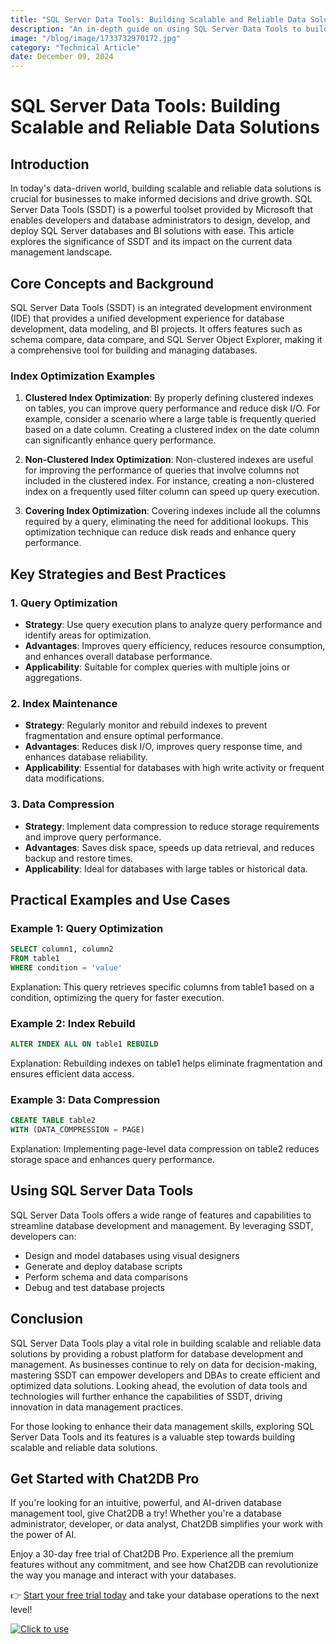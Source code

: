```yaml
---
title: "SQL Server Data Tools: Building Scalable and Reliable Data Solutions"
description: "An in-depth guide on using SQL Server Data Tools to build scalable and reliable data solutions, covering key concepts, strategies, practical examples, and tools."
image: "/blog/image/1733732970172.jpg"
category: "Technical Article"
date: December 09, 2024
---
```


# SQL Server Data Tools: Building Scalable and Reliable Data Solutions

## Introduction

In today's data-driven world, building scalable and reliable data solutions is crucial for businesses to make informed decisions and drive growth. SQL Server Data Tools (SSDT) is a powerful toolset provided by Microsoft that enables developers and database administrators to design, develop, and deploy SQL Server databases and BI solutions with ease. This article explores the significance of SSDT and its impact on the current data management landscape.

## Core Concepts and Background

SQL Server Data Tools (SSDT) is an integrated development environment (IDE) that provides a unified development experience for database development, data modeling, and BI projects. It offers features such as schema compare, data compare, and SQL Server Object Explorer, making it a comprehensive tool for building and managing databases.

### Index Optimization Examples

1. **Clustered Index Optimization**: By properly defining clustered indexes on tables, you can improve query performance and reduce disk I/O. For example, consider a scenario where a large table is frequently queried based on a date column. Creating a clustered index on the date column can significantly enhance query performance.

2. **Non-Clustered Index Optimization**: Non-clustered indexes are useful for improving the performance of queries that involve columns not included in the clustered index. For instance, creating a non-clustered index on a frequently used filter column can speed up query execution.

3. **Covering Index Optimization**: Covering indexes include all the columns required by a query, eliminating the need for additional lookups. This optimization technique can reduce disk reads and enhance query performance.

## Key Strategies and Best Practices

### 1. Query Optimization

- **Strategy**: Use query execution plans to analyze query performance and identify areas for optimization.
- **Advantages**: Improves query efficiency, reduces resource consumption, and enhances overall database performance.
- **Applicability**: Suitable for complex queries with multiple joins or aggregations.

### 2. Index Maintenance

- **Strategy**: Regularly monitor and rebuild indexes to prevent fragmentation and ensure optimal performance.
- **Advantages**: Reduces disk I/O, improves query response time, and enhances database reliability.
- **Applicability**: Essential for databases with high write activity or frequent data modifications.

### 3. Data Compression

- **Strategy**: Implement data compression to reduce storage requirements and improve query performance.
- **Advantages**: Saves disk space, speeds up data retrieval, and reduces backup and restore times.
- **Applicability**: Ideal for databases with large tables or historical data.

## Practical Examples and Use Cases

### Example 1: Query Optimization

```sql
SELECT column1, column2
FROM table1
WHERE condition = 'value'
```

Explanation: This query retrieves specific columns from table1 based on a condition, optimizing the query for faster execution.

### Example 2: Index Rebuild

```sql
ALTER INDEX ALL ON table1 REBUILD
```

Explanation: Rebuilding indexes on table1 helps eliminate fragmentation and ensures efficient data access.

### Example 3: Data Compression

```sql
CREATE TABLE table2
WITH (DATA_COMPRESSION = PAGE)
```

Explanation: Implementing page-level data compression on table2 reduces storage space and enhances query performance.

## Using SQL Server Data Tools

SQL Server Data Tools offers a wide range of features and capabilities to streamline database development and management. By leveraging SSDT, developers can:

- Design and model databases using visual designers
- Generate and deploy database scripts
- Perform schema and data comparisons
- Debug and test database projects

## Conclusion

SQL Server Data Tools play a vital role in building scalable and reliable data solutions by providing a robust platform for database development and management. As businesses continue to rely on data for decision-making, mastering SSDT can empower developers and DBAs to create efficient and optimized data solutions. Looking ahead, the evolution of data tools and technologies will further enhance the capabilities of SSDT, driving innovation in data management practices.

For those looking to enhance their data management skills, exploring SQL Server Data Tools and its features is a valuable step towards building scalable and reliable data solutions.


## Get Started with Chat2DB Pro

If you're looking for an intuitive, powerful, and AI-driven database management tool, give Chat2DB a try! Whether you're a database administrator, developer, or data analyst, Chat2DB simplifies your work with the power of AI.

Enjoy a 30-day free trial of Chat2DB Pro. Experience all the premium features without any commitment, and see how Chat2DB can revolutionize the way you manage and interact with your databases.

👉 [Start your free trial today](https://chat2db.ai/pricing) and take your database operations to the next level!


[![Click to use](/image/blog/bg/chat2db.jpg)](https://chat2db.ai/)
